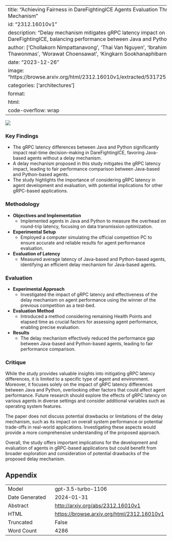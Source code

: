 
---
title: "Achieving Fairness in DareFightingICE Agents Evaluation Through a Delay Mechanism"
id: "2312.16010v1"
description: "Delay mechanism mitigates gRPC latency impact on agents in DareFightingICE, balancing performance between Java and Python."
author: ['Chollakorn Nimpattanavong', 'Thai Van Nguyen', 'Ibrahim Khan', 'Ruck Thawonmas', 'Worawat Choensawat', 'Kingkarn Sookhanaphibarn']
date: "2023-12-26"
image: "https://browse.arxiv.org/html/2312.16010v1/extracted/5317251/images/sandbox.png"
categories: ['architectures']
format:
  html:
    code-overflow: wrap
---

![](https://browse.arxiv.org/html/2312.16010v1/extracted/5317251/images/sandbox.png)

### Key Findings
- The gRPC latency differences between Java and Python significantly impact real-time decision-making in DareFightingICE, favoring Java-based agents without a delay mechanism.
- A delay mechanism proposed in this study mitigates the gRPC latency impact, leading to fair performance comparison between Java-based and Python-based agents.
- The study highlights the importance of considering gRPC latency in agent development and evaluation, with potential implications for other gRPC-based applications.

### Methodology
- **Objectives and Implementation**
  - Implemented agents in Java and Python to measure the overhead on round-trip latency, focusing on data transmission optimization.
- **Experimental Setup**
  - Employed a computer simulating the official competition PC to ensure accurate and reliable results for agent performance evaluation.
- **Evaluation of Latency**
  - Measured average latency of Java-based and Python-based agents, identifying an efficient delay mechanism for Java-based agents.

### Evaluation
- **Experimental Approach**
  - Investigated the impact of gRPC latency and effectiveness of the delay mechanism on agent performance using the winner of the previous competition as a test-bed.
- **Evaluation Method**
  - Introduced a method considering remaining Health Points and elapsed time as crucial factors for assessing agent performance, enabling precise evaluation.
- **Results**
  - The delay mechanism effectively reduced the performance gap between Java-based and Python-based agents, leading to fair performance comparison.

### Critique
While the study provides valuable insights into mitigating gRPC latency differences, it is limited to a specific type of agent and environment. Moreover, it focuses solely on the impact of gRPC latency differences between Java and Python, overlooking other factors that could affect agent performance. Future research should explore the effects of gRPC latency on various agents in diverse settings and consider additional variables such as operating system features.

The paper does not discuss potential drawbacks or limitations of the delay mechanism, such as its impact on overall system performance or potential trade-offs in real-world applications. Investigating these aspects would provide a more comprehensive understanding of the proposed approach.

Overall, the study offers important implications for the development and evaluation of agents in gRPC-based applications but could benefit from broader exploration and consideration of potential drawbacks of the proposed delay mechanism.

## Appendix

|          |          |
|----------|----------|
| Model     | gpt-3.5-turbo-1106       |
| Date Generated     | 2024-01-31       |
| Abstract | [http://arxiv.org/abs/2312.16010v1](http://arxiv.org/abs/2312.16010v1)        |
| HTML     | [https://browse.arxiv.org/html/2312.16010v1](https://browse.arxiv.org/html/2312.16010v1)       |
| Truncated       | False       |
| Word Count       | 4286       |